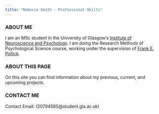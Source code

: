 ```yaml
---
title: "Rebecca Smith - Professional Skills"
---
```


### ABOUT ME
I am an MSc student in the University of Glasgow's
[Institute of Neuroscience and Psychology](http://www.gla.ac.uk/researchinstitutes/neurosciencepsychology/).
I am doing the Research Methods of Psychological Science course, working under the supervision of [Frank E. Pollick](https://www.gla.ac.uk/schools/psychology/staff/frankpollick/).

### ABOUT THIS PAGE
On this site you can find information about my previous, current, and upcoming projects.

### CONTACT ME
Contact Email: (2079456S@student.gla.ac.uk)

